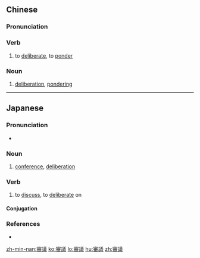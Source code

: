 {{also|审议}}
==Chinese==
{{zh-forms|s=审议}}

===Pronunciation===
{{zh-pron
|m=shěnyì
|c=sam2 ji5
|mn=sím-gī
|cat=v,n
}}

===Verb===
{{zh-verb}}

# to [[deliberate]], to [[ponder]]

===Noun===
{{zh-noun}}

# [[deliberation]], [[pondering]]

----

==Japanese==
{{ja-kanjitab|しん|ぎ|yomi=on}}

===Pronunciation===
* {{ja-pron|しんぎ|y=o|acc=1|acc_ref=NHK}}

===Noun===
{{ja-noun|しんぎ}}

# [[conference]], [[deliberation]]
#: {{ja-usex|'''審議'''が紛糾した。|'''しんぎ''' が ふんきゅう した。|The Diet session was disrupted.}}

===Verb===
{{ja-verb-suru|しんぎ}}

# to [[discuss]], to [[deliberate]] on

====Conjugation====
{{ja-suru|しんぎ}}

===References===
<references/>
* {{R:Shogakukan}}

[[zh-min-nan:審議]]
[[ko:審議]]
[[lo:審議]]
[[hu:審議]]
[[zh:審議]]